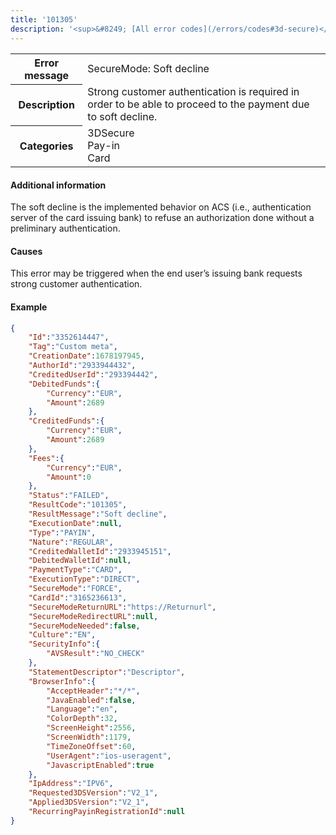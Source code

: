---
title: '101305'  
description: '<sup>&#8249; [All error codes](/errors/codes#3d-secure)</sup>'
---
  
<table>
    <tbody>
        <tr>
            <th class="header"><strong>Error message</strong></th>
            <td class="table-content">SecureMode: Soft decline</td>
        </tr>
        <tr>
            <th class="header"><strong>Description</strong></th>
            <td class="table-content">Strong customer authentication is required in order to be able to proceed to the payment due to soft decline.</td>
        </tr>
        <tr>
            <th class="header"><strong>Categories</strong></th>
            <td class="table-content">  
<div class="label">3DSecure</div>  
<div class="label">Pay-in</div>  
<div class="label">Card</div>
</td>
        </tr>
    </tbody>
</table>  

#### Additional information  

The soft decline is the implemented behavior on ACS (i.e., authentication server of the card issuing bank) to refuse an authorization done without a preliminary authentication.  

#### Causes  

This error may be triggered when the end user’s issuing bank requests strong customer authentication.  

#### Example  
```json API Response
{
    "Id":"3352614447",
    "Tag":"Custom meta",
    "CreationDate":1678197945,
    "AuthorId":"2933944432",
    "CreditedUserId":"293394442",
    "DebitedFunds":{
        "Currency":"EUR",
        "Amount":2689
    },
    "CreditedFunds":{
        "Currency":"EUR",
        "Amount":2689
    },
    "Fees":{
        "Currency":"EUR",
        "Amount":0
    },
    "Status":"FAILED",
    "ResultCode":"101305",
    "ResultMessage":"Soft decline",
    "ExecutionDate":null,
    "Type":"PAYIN",
    "Nature":"REGULAR",
    "CreditedWalletId":"2933945151",
    "DebitedWalletId":null,
    "PaymentType":"CARD",
    "ExecutionType":"DIRECT",
    "SecureMode":"FORCE",
    "CardId":"3165236613",
    "SecureModeReturnURL":"https://Returnurl",
    "SecureModeRedirectURL":null,
    "SecureModeNeeded":false,
    "Culture":"EN",
    "SecurityInfo":{
        "AVSResult":"NO_CHECK"
    },
    "StatementDescriptor":"Descriptor",
    "BrowserInfo":{
        "AcceptHeader":"*/*",
        "JavaEnabled":false,
        "Language":"en",
        "ColorDepth":32,
        "ScreenHeight":2556,
        "ScreenWidth":1179,
        "TimeZoneOffset":60,
        "UserAgent":"ios-useragent",
        "JavascriptEnabled":true
    },
    "IpAddress":"IPV6",
    "Requested3DSVersion":"V2_1",
    "Applied3DSVersion":"V2_1",
    "RecurringPayinRegistrationId":null
}
```